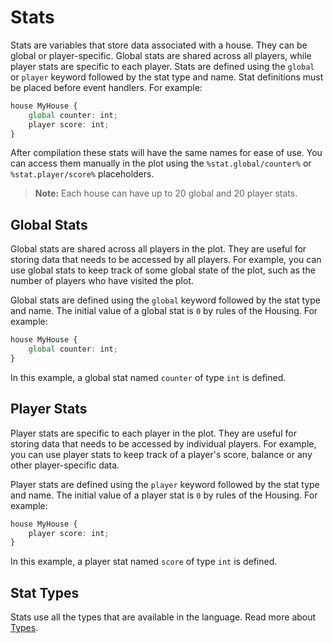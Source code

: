 # Stats

Stats are variables that store data associated with a house. They can be global or player-specific. Global stats are shared across all players, while player stats are specific to each player. Stats are defined using the `global` or `player` keyword followed by the stat type and name. Stat definitions must be placed before event handlers. For example:

```ts
house MyHouse {
    global counter: int;
    player score: int;
}
```

After compilation these stats will have the same names for ease of use. You can access them manually in the plot using the `%stat.global/counter%` or `%stat.player/score%` placeholders.

> **Note:** Each house can have up to 20 global and 20 player stats.

## Global Stats

Global stats are shared across all players in the plot. They are useful for storing data that needs to be accessed by all players. For example, you can use global stats to keep track of some global state of the plot, such as the number of players who have visited the plot.

Global stats are defined using the `global` keyword followed by the stat type and name. The initial value of a global stat is `0` by rules of the Housing. For example:

```ts
house MyHouse {
    global counter: int;
}
```

In this example, a global stat named `counter` of type `int` is defined.

## Player Stats

Player stats are specific to each player in the plot. They are useful for storing data that needs to be accessed by individual players. For example, you can use player stats to keep track of a player's score, balance or any other player-specific data.

Player stats are defined using the `player` keyword followed by the stat type and name. The initial value of a player stat is `0` by rules of the Housing. For example:

```ts
house MyHouse {
    player score: int;
}
```

In this example, a player stat named `score` of type `int` is defined.

## Stat Types

Stats use all the types that are available in the language. Read more about [Types](/language/types).

